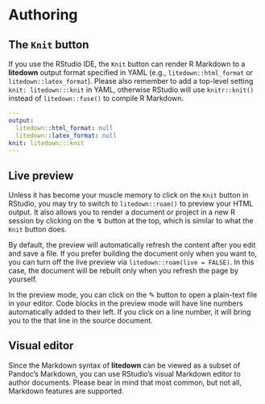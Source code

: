 # Authoring

## The `Knit` button

If you use the RStudio IDE, the `Knit` button can render R Markdown to a
**litedown** output format specified in YAML (e.g., `litedown::html_format` or
`litedown::latex_format`). Please also remember to add a top-level setting
`knit: litedown:::knit` in YAML, otherwise RStudio will use `knitr::knit()`
instead of `litedown::fuse()` to compile R Markdown.

``` yaml
---
output:
  litedown::html_format: null
  litedown::latex_format: null
knit: litedown:::knit
---
```

## Live preview

Unless it has become your muscle memory to click on the `Knit` button in
RStudio, you may try to switch to `litedown::roam()` to preview your HTML
output. It also allows you to render a document or project in a new R session by
clicking on the ↯ button at the top, which is similar to what the `Knit` button
does.

By default, the preview will automatically refresh the content after you edit
and save a file. If you prefer building the document only when you want to, you
can turn off the live preview via `litedown::roam(live = FALSE)`. In this case,
the document will be rebuilt only when you refresh the page by yourself.

In the preview mode, you can click on the ✎ button to open a plain-text file in
your editor. Code blocks in the preview mode will have line numbers
automatically added to their left. If you click on a line number, it will bring
you to the that line in the source document.

## Visual editor

Since the Markdown syntax of **litedown** can be viewed as a subset of Pandoc's
Markdown, you can use RStudio's visual Markdown editor to author documents.
Please bear in mind that most common, but not all, Markdown features are
supported.
